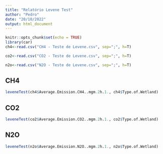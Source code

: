 ```yaml
---
title: "Relatório Levene Test"
author: "Pedro"
date: "20/10/2022"
output: html_document
---
```


```r
knitr::opts_chunk$set(echo = TRUE)
library(car)
ch4<-read.csv("CH4 - Teste de Levene.csv", sep=";", h=T)

co2<-read.csv("CO2 - Teste de Levene.csv", sep=";", h=T)

n2o<-read.csv("N2O - Teste de Levene.csv", sep=";", h=T)
```

## CH4

```r
leveneTest(ch4$Average.Emission.CH4..mgm.2h.1., ch4$Type.of.Wetland)
```

## CO2
```r
leveneTest(co2$Average.Emission.CO2..mgm.2h.1., co2$Type.of.Wetland)
```

## N2O
```r
leveneTest(n2o$Average.Emission.N2O..mgm.2h.1., n2o$Type.of.Wetland)
```